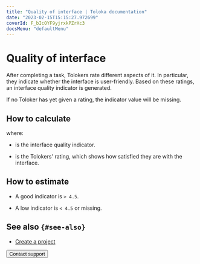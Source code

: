 ```yaml
---
title: "Quality of interface | Toloka documentation"
date: "2023-02-15T15:15:27.972699"
coverId: F_bIcOYF9yjrxkPZrXc3
docsMenu: "defaultMenu"
---
```



# Quality of interface

After completing a task, Tolokers rate different aspects of it. In particular, they indicate whether the interface is user-friendly. Based on these ratings, an interface quality indicator is generated.

<Note mode="note" title="Note">

If no Toloker has yet given a rating, the indicator value will be missing.

</Note>

## How to calculate

<Formula withoutContainer={true} content="$Q_{i} = {CSI}$"/>

where:

- <Formula withoutContainer={true} content="$Q_{i}$"/> is the interface quality indicator.

- <Formula withoutContainer={true} content="$CSI$"/> is the Tolokers' rating, which shows how satisfied they are with the interface.

## How to estimate

- A good indicator is `> 4.5`.

- A low indicator is `< 4.5` or missing.

## See also `{#see-also}`

- [Create a project](/docs/guide/project)

<Button themeColor="light" view="default" size="l" type="link" url="/docs/guide/troubleshooting/support?form-source=guide-efficiency-metrics-interface-quality">Contact support</Button>
